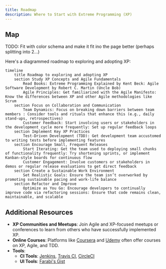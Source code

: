 ```yaml
---
title: Roadmap
description: Where to Start with Extreme Programming (XP)
---
```


## Map


TODO: Fit with color schema and make it fit ino the page better (perhaps splitting into 2...)

Here's a diagrammed roadmap to exploring and adopting XP:

```mermaid
timeline
    title Roadmap to exploring and adopting XP
    section Study XP Concepts and Agile Fundamentals
        Read Books: Extreme Programming Explained by Kent Beck: Agile Software Development by Robert C. Martin (Uncle Bob)
        Agile Principles: Get familiarized with the Agile Manifesto: Know the differences between XP and other Agile methodologies like Scrum
    section Focus on Collaboration and Communication
        Team Dynamics: Focus on breaking down barriers between team members : Consider tools and rituals that enhance this (e.g., daily stand-ups, retrospectives)
        Customer Feedback: Start involving users or stakeholders in the development cycle more frequently: Set up regular feedback loops
    section Implement Key XP Practices
        Test-Driven Development (TDD): Get development team accustomed to writing tests before implementing features
    section Encourage Small, Frequent Releases
        Start Iterating: Get the team used to deploying small chunks of functionality frequently: Try shortening sprints, or implement Kanban-style boards for continuous flow
        Customer Engagement: Involve customers or stakeholders in demos or regular release evaluations to get direct feedback
    section Create a Sustainable Work Environment
        Set Realistic Goals: Ensure the team isn’t overworked by promoting sustainable pacing and work-life balance
    section Refactor and Improve
        Optimize as You Go: Encourage developers to continually improve code via refactoring sessions: Ensure that code remains clean, maintainable, and scalable
```

## Additional Resources

- **XP Communities and Meetups**: Join Agile and XP-focused meetups or conferences to learn from others who have successfully implemented XP.
- **Online Courses**: Platforms like [Coursera](https://www.coursera.org/) and [Udemy](https://www.udemy.com/) often offer courses on XP, Agile, and TDD.
- **Tools**:
   - **CI Tools**: [Jenkins](https://www.jenkins.io/), [Travis CI](https://www.travis-ci.com/), [CircleCI](https://circleci.com/)
   - **UI Tools**: [Farabi's Gist](https://gist.github.com/er-ant/e8c2f8c47ad871a4685c2a17800c86ae)